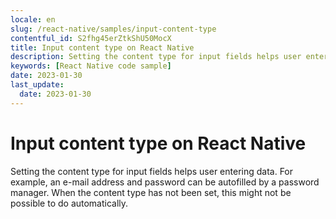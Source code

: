 ```yaml
---
locale: en
slug: /react-native/samples/input-content-type
contentful_id: S2fhg45erZtkShU50MocX
title: Input content type on React Native
description: Setting the content type for input fields helps user entering data.
keywords: [React Native code sample]
date: 2023-01-30
last_update:
  date: 2023-01-30
---
```


# Input content type on React Native

Setting the content type for input fields helps user entering data. For example, an e-mail address and password can be autofilled by a password manager. When the content type has not been set, this might not be possible to do automatically.

<CodeSample id="input-content-type" locale="en" platform="react native"/>

